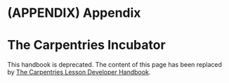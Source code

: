 # (APPENDIX) Appendix {-}

# The Carpentries Incubator
This handbook is deprecated.
The content of this page has been replaced by [The Carpentries Lesson Developer Handbook](https://docs.carpentries.org/handbooks/lesson_developers.html).
